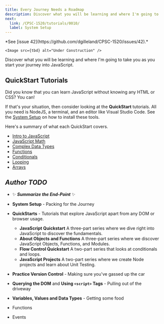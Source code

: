 ```yaml
---
title: Every Journey Needs a Roadmap
description: Discover what you will be learning and where I'm going to take you as you start your journey into JavaScript.
next:
  link: /CPSC-1520/tutorials/0010/
  label: System Setup
---
```



<Aside title="Work-In-Progress (WIP)" type="caution">
    *See [issue 42](https://github.com/dgilleland/CPSC-1520/issues/42).*

    <Image src={tbd} alt="Under Construction" />
</Aside>

Discover what you will be learning and where I'm going to take you as you start your journey into JavaScript.

## QuickStart Tutorials

Did you know that you can learn JavaScript without knowing any HTML or CSS? You can!

If that's your situation, then consider looking at the **QuickStart** tutorials. All you need is NodeJS, a terminal, and an editor like Visual Studio Code. See the [System Setup](/CPSC-1520/tutorials/0010/) on how to install these tools.

Here's a summary of what each QuickStart covers.

- [Intro to JavaScript]()
- [JavaScript Math]()
- [Complex Data Types]()
- [Functions]()
- [Conditionals]()
- [Looping]()
- [Arrays]()


<QuickStart />


## *Author TODO*

- ✨ ***Summarize the End-Point*** ✨

- **System Setup** - Packing for the Journey
- **QuickStarts** - Tutorials that explore JavaScript apart from any DOM or browser usage.
  - **JavaScript Quickstart** A three-part series where we dive right into JavaScript to discover the fundamentals.
  - **About Objects and Functions** A three-part series where we discover JavaScript Objects, Functions, and Modules.
  - **Flow Control Quickstart** A two-part series that looks at conditionals and loops.
  - **JavaScript Projects** A two-part series where we create Node projects and learn about Unit Testing.
- **Practice Version Control** - Making sure you've gassed up the car
- **Querying the DOM** and **Using `<script>` Tags** - Pulling out of the driveway
- **Variables, Values and Data Types** - Getting some food

- Functions
- Events
